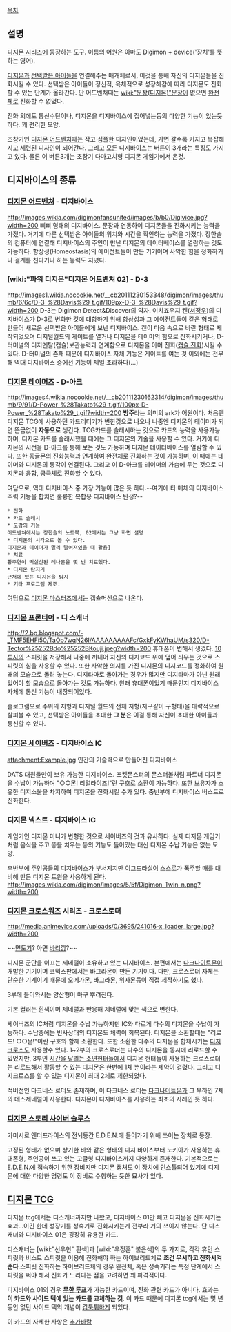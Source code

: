 [[목차]]

== 설명 ==
[[디지몬 시리즈]]에 등장하는 도구.
이름의 어원은 아마도 Digimon + device('장치'를 뜻하는 영어).

[[디지몬]]과 [[선택받은 아이들]]을 연결해주는 매개체로서, 이것을 통해 자신의 디지몬들을 진화시킬 수 있다. 선택받은 아이들이 정신적, 육체적으로 성장해감에 따라 디지몬도 진화할 수 있는 단계가 올라간다. 단 어드벤처때는 [[wiki:"문장(디지몬)"문장]]이 없으면 [[완전체]]로 진화할 수 없었다.

진화 외에도 통신수단이나, 디지몬을 디지바이스에 집어넣는등의 다양한 기능이 있는듯 하다. 꽤 편리한 모양.

초창기인 [[디지몬 어드벤처]]때는 작고 심플한 디자인이었는데, 가면 갈수록 커지고 복잡해지고 세련된 디자인이 되어간다. 그리고 모든 디지바이스는 버튼이 3개라는 특징도 가지고 있다. 물론 이 버튼3개는 초창기 다마고치형 디지몬 게임기에서 온것.

== 디지바이스의 종류 ==
=== [[디지몬 어드벤처]] - 디지바이스 ===
http://images.wikia.com/digimonfansunited/images/b/b0/Digivice.jpg?width=200
삐삐 형태의 디지바이스. 문장과 연동하여 디지몬들을 진화시키는 능력을 가졌다. 거기에 다른 선택받은 아이들의 위치와 시간을 확인하는 능력을 가졌다. 장한솔의 컴퓨터에 연결해 디지바이스의 주인이 만난 디지몬의 데이터베이스를 열람하는 것도 가능하다. 
항상성(Homeostasis)의 에이전트들이 만든 기기이며 사악한 힘을 정화하거나 결계를 친다거나 하는 능력도 지녔다.

=== [wiki:"파워 디지몬"디지몬 어드벤쳐 02] - D-3 ===
http://images1.wikia.nocookie.net/__cb20111230153348/digimon/images/thumb/6/6c/D-3_%28Davis%29_t.gif/109px-D-3_%28Davis%29_t.gif?width=200
D-3는 Digimon Detect&Discover의 약자.
이치죠우지 켄([[서정우]])의 디지바이스가 D-3로 변화한 것에 대항하기 위해 항상성과 그 에이전트들이 같은 형태로 만들어 새로운 선택받은 아이들에게 보낸 디지바이스. 켄이 마음 속으로 바란 형태로 제작되었으며 디지털월드의 게이트를 열거나 디지몬을 테이머의 힘으로 진화시키거나, D-터미널의 디지멘탈(캡슐)보관능력과 연계함으로 디지몬을 아머 진화([[캡슐 진화]])시킬 수 있다. D-터미널의 존재 때문에 디지바이스 자체 기능은 게이트를 여는 것 이외에는 전무해 역대 디지바이스 중에선 기능이 제일 초라하다(...) 


=== [[디지몬 테이머즈]] - D-아크 ===
http://images4.wikia.nocookie.net/__cb20111230162314/digimon/images/thumb/9/91/D-Power_%28Takato%29_t.gif/100px-D-Power_%28Takato%29_t.gif?width=200
'''방주'''라는 의미의 ark가 어원이다. 처음엔 디지몬 TCG에 사용하던 카드리더기가 변한것으로 나오나  나중엔 디지몬의 테이머가 되면 뜬금없이 '''자동으로''' 생긴다. TCG카드를 슬래시하는 것으로 카드의 능력을 사용가능하며, 디지몬 카드를 슬래시했을 때에는 그 디지몬의 기술을 사용할 수 있다. 거기에 디지몬의 시선을 D-아크를 통해 보는 것도 가능하며 디지몬 데이터베이스를 열람할 수 있다. 또한 동글몬의 진화능력과 연계하여 완전체로 진화하는 것이 가능하며, 이 때에는 테이머와 디지몬의 통각이 연결된다. 그리고 이 D-아크를 테이머의 가슴에 두는 것으로 디지몬과 융합, 궁극체로 진화할 수 있다.

여담으로, 역대 디지바이스 중 가장 기능이 많은 듯 하다.--여기에 타 매체의 디지바이스 주력 기능을 합치면 훌륭한 복합용 디지바이스 탄생?--

 * 진화
 * 카드 슬래시
 * 도감의 기능
 어드벤쳐에서는 장한솔의 노트북, 02에서는 그냥 화면 설명
 * 디지몬의 시각으로 볼 수 있다.
 디지몬과 테이머가 멀리 떨어져있을 때 활용]
 * 치료
 황주연이 떡실신된 레나몬을 몇 번 치료했다.
 * 디지몬 탐지기
 근처에 있는 디지몬을 탐지
 * 기타 프로그램 제조.

여담으로 [[디지몬 마스터즈]]에서는 캡슐머신으로 나온다.
=== [[디지몬 프론티어]] - 디 스캐너 ===
http://2.bp.blogspot.com/-_TMF5EHFi50/TaOb7wqN26I/AAAAAAAAAFc/GxkFyKWhaUM/s320/D-Tector%25252Bdo%25252BKouji.jpeg?width=200
휴대폰이 변해서 생겼다. [[10투사]]의 스피릿을 저장해서 나중에 꺼내어 자신의 디지코드 위에 덮어 씌우는 것으로 스피릿의 힘을 사용할 수 있다. 또한 사악한 의지를 가진 디지몬의 디지코드를 정화하여 원래의 모습으로 돌려 놓는다. 디지타마로 돌아가는 경우가 많지만 디지타마가 아닌 원래 있어야 할 모습으로 돌아가는 것도 가능하다. 원래 휴대폰이었기 때문인지 디지바이스 자체에 통신 기능이 내장되어있다.

홀로그램으로 주위의 지형과 디지털 월드의 전체 지형(지구같이 구형태)을 대략적으로 살펴볼 수 있고, 선택받은 아이들을 초대한 '''그 분'''은 이걸 통해 자신이 초대한 아이들과 통신할 수 있다.
=== [[디지몬 세이버즈]] - 디지바이스 IC ===
attachment:Example.jpg
인간의 기술력으로 만들어진 디지바이스

DATS 대원들만이 보유 가능한 디지바이스.
포켓몬스터의 몬스터볼처럼 파트너 디지몬을 수납이 가능하며 "○○몬! 리얼라이즈!"란 구호로 소환이 가능하다. 또한 보유자가 소유한 디지소울을 차지하여 디지몬을 진화시킬 수가 있다. 중반부에 디지바이스 버스트로 진화한다.
=== 디지몬 넥스트 - 디지바이스 IC ===

게임기인 디지몬 미니가 변형한 것으로 세이버즈의 것과 유사하다. 실제 디지몬 게임기처럼 음식을 주고 똥을 치우는 등의 기능도 들어있는 대신 디지몬 수납 기능은 없는 모양.

후반부에 주인공들의 디지바이스가 부서지지만 [[이그드라실]]이 스스로가 폭주할 때를 대비해 만든 디지몬 트윈을 사용하게 된다.
http://images.wikia.com/digimon/images/5/5f/Digimon_Twin_n.png?width=200
=== [[디지몬 크로스워즈]] 시리즈 - 크로스로더 ===
http://media.animevice.com/uploads/0/3695/241016-x_loader_large.jpg?width=200

~~[[면도기]]? 아면 [[바리깡]]?~~

디지몬 군단을 이끄는 제네럴이 소유하고 있는 디지바이스. 본편에서는 [[다크나이트몬]]이 개발한 기기이며 코믹스판에서는 바그라몬이 만든 기기이다. 다만, 크로스로더 자체는 단순한 기계이기 때문에 오메가몬, 바그라몬, 위자몬등이 직접 제작하기도 했다.

3부에 들어와서는 양산형이 마구 뿌려진다.

기본 컬러는 흰색이며 제네럴과 반응해 제네럴에 맞는 색으로 변한다.

세이버즈의 IC처럼 디지몬을 수납 가능하지만 IC와 다르게 다수의 디지몬을 수납이 가능하다. 수납중에는 빈사상태의 디지몬도 체력이 회복된다. 디지몬을 소환할때는 "리로드! ○○몬!"이란 구호와 함께 소환한다. 또한 소환한 다수의 디지몬을 합체시키는 [[디지크로스]]도 사용할수 있다. 1~2부의 크로스로더는 다수의 디지몬을 동시에 리로드할 수 있었지만, 3부인 [[시간을 달리는 소년헌터들]]에서 디지몬 헌터들이 사용하는 크로스로더는 리로드해서 활동할 수 있는 디지몬은 한번에 1체 뿐이라는 제약이 걸렸다. 그리고 디지크로스를 할 수 있는 디지몬이 최대 2체로 제한되었다. 

적버전인 다크네스 로더도 존재하며, 이 다크네스 로더는 [[다크나이트몬]]과 그 부하인 7체의 데스제네럴이 사용한다. 디지몬이 디지바이스를 사용하는 최초의 사례인 듯 하다.

=== [[디지몬 스토리 사이버 슬루스]] ===
카미시로 엔터프라이스의 전뇌동간 E.D.E.N.에 들어가기 위해 쓰이는 장치로 등장.

고정된 형태가 없으며 상기한 바와 같은 형태의 디지 바이스부터 노키아가 사용하는 휴대폰형, 주인공이 쓰고 있는 고글형 디지바이스까지 다양하게 존재한다. 기본적으로는 E.D.E.N.에 접속하기 위한 장비지만 디지몬 캡처도 이 장치에 인스톨되어 있기에 디지몬에 대한 다양한 명령도 이 장비로 수행하는 듯한 묘사가 있다.


== [[디지몬 TCG]] ==
디지몬 tcg에서는 디스캐너까지만 나왔고, 디지바이스 01만 빼고 디지몬을 진화시키는 효과...이긴 한데 성장기를 성숙기로 진화시키는게 전부라 거의 쓰이지 않는다. 단 디스캐너와 디지바이스 01은 굉장히 유용한 카드.

디스캐너는 [wiki:"선우현" 흰색]과 [wiki:"우정훈" 붉은색]의 두 가지로, 각각 휴먼 스피릿과 비스트 스피릿을 이용해 진화해야 하는 하이브리드체로 '''조건 무시하고 진화시켜준다'''.스피릿 진화하는 하이브리드체의 경우 완전체, 혹은 성숙기라는 특정 단계에서 스피릿을 써야 해서 진화가 느리다는 점을 고려하면 꽤 파격적이다.

디지바이스 01의 경우 '''[[무한 루프]]'''가 가능한 카드이며, 진화 관련 카드가 아니다. 효과는 '''이 카드와 사이드 덱에 있는 카드를 교체하는 것'''. 이 카드 때문에 디지몬 tcg에서는 몇 년동안 없던 사이드 덱의 개념이 [[갑툭튀]]하게 되었다.

이 카드의 자세한 사항은 [[추가바람]]
